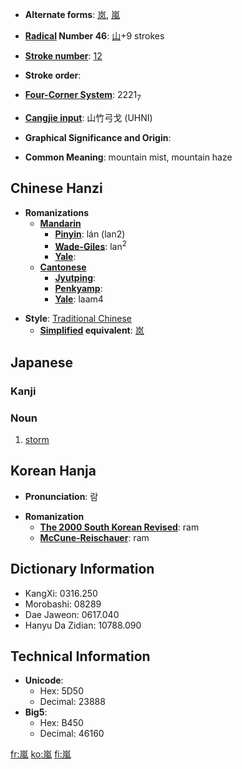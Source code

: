 * '''Alternate forms''': [[岚]], [[嵐]]

* '''[[Wiktionary:Chinese radical index| Radical]] Number 46''': [[Wiktionary:Chinese radical index 山|山]]+9 strokes

* '''[[Wiktionary:Chinese total strokes index|Stroke number]]''': [[Wiktionary:Chinese total strokes index 12|12]]

* '''Stroke order''': 

* '''[[Wiktionary:Chinese four corner index|Four-Corner System]]''': 2221<sub>7</sub>

* '''[[Wiktionary:Chinese Cangjie index|Cangjie input]]''': 山竹弓戈 (UHNI)

* '''Graphical Significance and Origin''': 

* '''Common Meaning''': mountain mist, mountain haze

== Chinese Hanzi ==

* '''Romanizations'''
** '''[[Mandarin]]'''
*** '''[[Pinyin]]''': lán (lan2)
*** '''[[Wade-Giles]]''': lan<sup>2</sup>
*** '''[[Yale]]''': 
** '''[[Cantonese]]'''
*** '''[[Jyutping]]''':
*** '''[[Penkyamp]]''': 
*** '''[[Yale]]''': laam4

* '''Style''': [[Traditional Chinese]] 
** '''[[Simplified Chinese|Simplified]] equivalent''': [[岚]]

== Japanese ==
===Kanji===
{{kanji
|[[らん]] ([[ran]])
|[[あらし]] ([[arashi]])}}

===Noun===
{{janoun|[[あらし]]|[[arashi]]}}
# [[storm]]

== Korean Hanja ==

* '''Pronunciation''': 람

* '''Romanization'''
** '''[[The 2000 South Korean Revised Romanization|The 2000 South Korean Revised]]''': ram
** '''[[McCune-Reischauer]]''': ram

== Dictionary Information ==

* KangXi: 0316.250
* Morobashi: 08289
* Dae Jaweon: 0617.040
* Hanyu Da Zidian: 10788.090

== Technical Information ==

* '''Unicode''':
** Hex: 5D50
** Decimal: 23888
* '''Big5''':
** Hex: B450
** Decimal: 46160

[[fr:嵐]]
[[ko:嵐]]
[[fi:嵐]]
